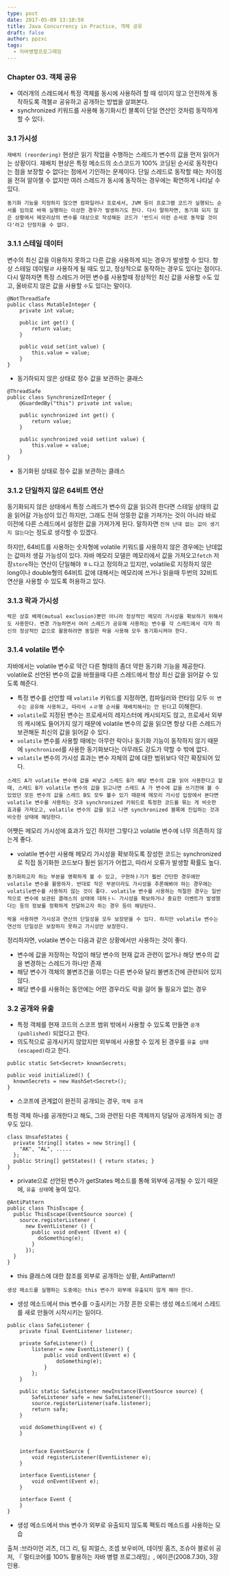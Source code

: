 ```yaml
---
type: post
date: 2017-05-09 13:10:59
title: Java Concurrency in Practice, 객체 공유
draft: false
author: ppzxc
tags:
  - 자바병렬프로그래밍
---
```


### Chapter 03. 객체 공유

- 여러개의 스레드에서 특정 객체를 동시에 사용하려 할 때 섞이지 않고 안전하게 동작하도록 객첼ㄹ 공유하고 공개하는 방법을 살펴본다.
- synchronized 키워드를 사용해 동기화시킨 블록이 단일 연산인 것처럼 동작하게 할 수 있다.

### 3.1 가시성

`재배치 (reordering)` 현상은 읽기 작업을 수행하는 스레드가 변수의 값을 먼저 읽어가는 상황이다.
재배치 현상은 특정 메소드의 소스코드가 100% 코딩된 순서로 동작한다는 점을 보장할 수 없다는 점에서 기인하는 문제이다.
단일 스레드로 동작할 때는 차이점을 전혀 알아챌 수 없지만 여러 스레드가 동시에 동작하는 경우에는 확연하게 나타날 수 있다.

```
동기화 기능을 지정하지 않으면 컴파일러나 프로세서, JVM 등이 프로그램 코드가 실행되느 순서를 임의로 바꿔 실행하는 이상한 경우가 발생하기도 한다. 다시 말하자면, 동기화 되지 않은 상황에서 메모리상의 변수를 대상으로 작성해둔 코드가 '반드시 이런 순서로 동작할 것이다'라고 단정지을 수 없다.
```

### 3.1.1 스테일 데이터

변수의 최신 값을 이용하지 못하고 다른 값을 사용하게 되는 경우가 발생할 수 있다. 항상 스테일 데이털ㄹ 사용하게 될 때도 있고, 정상적으로 동작하는 경우도 있다는 점이다. 다시 말하자면 특정 스레드가 어떤 변수를 사용할때 정상적인 최신 값을 사용할 `수`도 있고, 올바르지 않은 값을 사용할 `수`도 있다는 말이다.

```
@NotThreadSafe
public class MutableInteger {
    private int value;

    public int get() {
        return value;
    }

    public void set(int value) {
        this.value = value;
    }
}

```

- 동기하되지 않은 상태로 정수 값을 보관하는 클래스

```
@ThreadSafe
public class SynchronizedInteger {
    @GuardedBy("this") private int value;

    public synchronized int get() {
        return value;
    }

    public synchronized void set(int value) {
        this.value = value;
    }
}

```

- 동기화된 상태로 정수 값을 보관하는 클래스

### 3.1.2 단일하지 않은 64비트 연산

동기화되지 않은 상태에서 특정 스레드가 변수의 값을 읽으려 한다면 스테일 상태의 값을 읽어갈 가능성이 있긴 하지만, 그래도 전혀 엉뚱한 값을 가져가는 것이 아니라 바로 이전에 다른 스레드에서 설정한 값을 가져가게 된다. 말하자면 `전혀 난데 없는 값이 생기지 않는다`는 정도로 생각할 수 있겠다.

하지만, 64비트를 사용하는 숫자형에 volatile 키워드를 사용하지 않은 경우에는 난데없는 값마저 생길 가능성이 있다. 자바 메모리 모델은 메모리에서 값을 가져오고`fetch` 저장`store`하는 연산이 단일해야 ㅎㄴ다고 정의하고 있지만, volatile로 지정하지 않은 long이나 double형의 64비트 값에 대해서는 메모리에 쓰거나 읽을때 두번의 32비트 연산을 사용할 수 있도록 허용하고 있다.

### 3.1.3 락과 가시성

```
락은 상호 배제(mutual exclusion)뿐만 아니라 정상적인 메모리 가시성을 확보하기 위해서도 사용한다. 변경 가능하면서 여러 스레드가 공유해 사용하는 변수를 각 스레드에서 각자 최신의 정상적인 값으로 활용하려면 동일한 락을 사용해 모두 동기화시켜야 한다.
```

### 3.1.4 volatile 변수

자바에서는 volatile 변수로 약간 다른 형태의 좀더 약한 동기화 기능을 제공한다.
volatile로 선언된 변수의 값을 바꿨을때 다른 스레드에서 항상 최신 값을 읽어갈 수 있도록 해준다.

- 특정 변수를 선언할 때 `volatile` 키워드를 지정하면, 컴파일러와 런타임 모두 `이 변수는 공유해 사용하고, 따라서 ㅅㄹ행 순서를 재배치해서는 안 된다`고 이해한다.
- `volatile`로 지정된 변수는 프로세서의 레지스터에 캐시되지도 않고, 프로세서 외부의 캐시에도 들어가지 않기 때문에 volatile 변수의 값을 읽으면 항상 다른 스레드가 보관해둔 최신의 값을 읽어갈 수 있다.
- `volatile` 변수를 사용할 때에는 아무런 락이나 동기화 기능이 동작하지 않기 때문에 `synchronized`를 사용한 동기화보다는 아무래도 강도가 약할 수 밖에 없다.
- `volatile` 변수의 가시성 효과는 변수 자체의 값에 대한 범위보다 약간 확장되어 있다.

```
스레드 A가 volatile 변수에 값을 써넣고 스레드 B가 해당 변수의 값을 읽어 사용한다고 할 때, 스레드 B가 volatile 변수의 값을 읽고나면 스레드 A 가 변수에 값을 쓰기전에 볼 수 있었던 모든 변수의 값을 스레드 B도 모두 볼수 있기 때문에 메모리 가시성 입장에서 본다면 volatile 변수를 사용하는 것과 synchronized 키워드로 특정한 코드를 묶는 게 비슷한 효과를 가져오고, volatile 변수의 값을 읽고 나면 synchronized 블록에 진입하는 것과 비슷한 상태에 해당한다.
```

어쨋든 메모리 가시성에 효과가 있긴 하지만 그렇다고 volatile 변수에 너무 의존하지 않는게 좋다.

- volatile 변수만 사용해 메모리 가시성을 확보하도록 장성한 코드는 synchronized로 직접 동기화한 코드보다 훨씬 읽기가 어렵고, 따라서 오류가 발생할 확률도 높다.

```
동기화하고자 하는 부분을 명확하게 볼 수 있고, 구현하ㅏ기가 훨씬 간단한 경우에만 volatile 변수를 활용하자. 반대로 작은 부분이라도 가시성을 추론해봐야 하는 경우에는 volatile변수를 사용하지 않는 것이 좋다. volatile 변수를 사용하는 적절한 경우는 일반적으로 변수에 보관된 클래스의 상태에 대하ㅏㄴ 가시성을 확보하거나 중요한 이벤트가 발생했다는 등의 정보를 정확하게 전달하고자 하는 경우 등이 해당된다.
```

```
락을 사용하면 가시성과 연산의 단일성을 모두 보장받을 수 있다. 하지만 volatile 변수는 연산의 단일성은 보장하지 못하고 가시성만 보장한다.
```

정리하자면, volatile 변수는 다음과 같은 상황에서만 사용하는 것이 좋다.

- 변수에 값을 저장하는 작업이 해당 변수의 현재 값과 관련이 없거나 해당 변수의 값을 변경하는 스레드가 하나만 존재
- 해당 변수가 객체의 불변조건을 이루는 다른 변수와 달리 불변조건에 관련되어 있지 않다.
- 해당 변수를 사용하는 동안에는 어떤 경우라도 락을 걸어 둘 필요가 없는 경우

### 3.2 공개와 유출

- 특정 객체를 현재 코드의 스코프 범위 밖에서 사용할 수 있도록 만들면 `공개(published)` 되었다고 한다.
- 의도적으로 공개시키지 않았지만 외부에서 사용할 수 있게 된 경우를 `유출 상태(escaped)`라고 한다.

```
public static Set<Secret> knownSecrets;

public void initialized() {
  knownSecrets = new HashSet<Secret>();
}

```

- 스코프에 관계없이 완전히 공개되는 경우, `객체 공개`

특정 객체 하나를 공개한다고 해도, 그와 관련된 다른 객체까지 덩달아 공개하게 되는 경우도 있다.

```
class UnsafeStates {
  private String[] states = new String[] {
    "AK", "AL", .....
  };
  public String[] getStates() { return states; }
}

```

- private으로 선언된 변수가 getStates 메소드를 통해 외부에 공개될 수 있기 때문에, `유출 상태`에 놓여 있다.

```
@AntiPattern
public class ThisEscape {
  public ThisEscape(EventSource source) {
    source.registerListener (
      new EventListener () {
        public void onEvent (Event e) {
          doSomething(e);
        }
      });
  }
}

```

- this 클래스에 대한 참조를 외부로 공개하는 상황, AntiPattern!!

```
생성 메소드를 실행하는 도중에는 this 변수가 외부에 유출되지 않게 해야 한다.
```

- 생성 메소드에서 this 변수를 ㅇ출시키는 가장 흔한 오류는 생성 메소드에서 스레드를 새로 만들어 시작시키는 일이다.

```
public class SafeListener {
    private final EventListener listener;

    private SafeListener() {
        listener = new EventListener() {
            public void onEvent(Event e) {
                doSomething(e);
            }
        };
    }

    public static SafeListener newInstance(EventSource source) {
        SafeListener safe = new SafeListener();
        source.registerListener(safe.listener);
        return safe;
    }

    void doSomething(Event e) {
    }


    interface EventSource {
        void registerListener(EventListener e);
    }

    interface EventListener {
        void onEvent(Event e);
    }

    interface Event {
    }
}

```

- 생성 메소드에서 this 변수가 외부로 유출되지 않도록 팩토리 메소드를 사용하는 모습

출처 :브라이언 괴츠, 더그 리, 팀 피얼스, 조셉 보우비어, 데이빗 홈즈, 조슈아 블로쉬 공저, 『 멀티코어를 100% 활용하는 자바 병렬 프로그래밍』, 에이콘(2008.7.30), 3장 인용.

